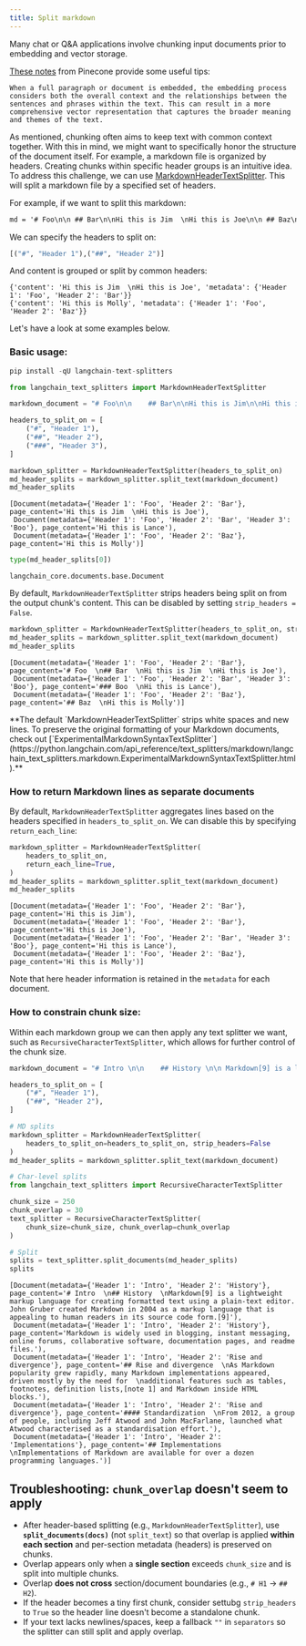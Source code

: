 ```yaml
---
title: Split markdown
---
```


Many chat or Q&A applications involve chunking input documents prior to embedding and vector storage.

[These notes](https://www.pinecone.io/learn/chunking-strategies/) from Pinecone provide some useful tips:

```wrap
When a full paragraph or document is embedded, the embedding process considers both the overall context and the relationships between the sentences and phrases within the text. This can result in a more comprehensive vector representation that captures the broader meaning and themes of the text.
```

As mentioned, chunking often aims to keep text with common context together. With this in mind, we might want to specifically honor the structure of the document itself. For example, a markdown file is organized by headers. Creating chunks within specific header groups is an intuitive idea. To address this challenge, we can use [MarkdownHeaderTextSplitter](https://python.langchain.com/api_reference/text_splitters/markdown/langchain_text_splitters.markdown.MarkdownHeaderTextSplitter.html). This will split a markdown file by a specified set of headers.

For example, if we want to split this markdown:
```markdown
md = '# Foo\n\n ## Bar\n\nHi this is Jim  \nHi this is Joe\n\n ## Baz\n\n Hi this is Molly'
```

We can specify the headers to split on:
```python
[("#", "Header 1"),("##", "Header 2")]
```

And content is grouped or split by common headers:
```
{'content': 'Hi this is Jim  \nHi this is Joe', 'metadata': {'Header 1': 'Foo', 'Header 2': 'Bar'}}
{'content': 'Hi this is Molly', 'metadata': {'Header 1': 'Foo', 'Header 2': 'Baz'}}
```

Let's have a look at some examples below.

### Basic usage:


```python
pip install -qU langchain-text-splitters
```

```python
from langchain_text_splitters import MarkdownHeaderTextSplitter
```

```python
markdown_document = "# Foo\n\n    ## Bar\n\nHi this is Jim\n\nHi this is Joe\n\n ### Boo \n\n Hi this is Lance \n\n ## Baz\n\n Hi this is Molly"

headers_to_split_on = [
    ("#", "Header 1"),
    ("##", "Header 2"),
    ("###", "Header 3"),
]

markdown_splitter = MarkdownHeaderTextSplitter(headers_to_split_on)
md_header_splits = markdown_splitter.split_text(markdown_document)
md_header_splits
```

```output
[Document(metadata={'Header 1': 'Foo', 'Header 2': 'Bar'}, page_content='Hi this is Jim  \nHi this is Joe'),
 Document(metadata={'Header 1': 'Foo', 'Header 2': 'Bar', 'Header 3': 'Boo'}, page_content='Hi this is Lance'),
 Document(metadata={'Header 1': 'Foo', 'Header 2': 'Baz'}, page_content='Hi this is Molly')]
```

```python
type(md_header_splits[0])
```

```output
langchain_core.documents.base.Document
```

By default, `MarkdownHeaderTextSplitter` strips headers being split on from the output chunk's content. This can be disabled by setting `strip_headers = False`.

```python
markdown_splitter = MarkdownHeaderTextSplitter(headers_to_split_on, strip_headers=False)
md_header_splits = markdown_splitter.split_text(markdown_document)
md_header_splits
```

```output
[Document(metadata={'Header 1': 'Foo', 'Header 2': 'Bar'}, page_content='# Foo  \n## Bar  \nHi this is Jim  \nHi this is Joe'),
 Document(metadata={'Header 1': 'Foo', 'Header 2': 'Bar', 'Header 3': 'Boo'}, page_content='### Boo  \nHi this is Lance'),
 Document(metadata={'Header 1': 'Foo', 'Header 2': 'Baz'}, page_content='## Baz  \nHi this is Molly')]
```

<Note>
    **The default `MarkdownHeaderTextSplitter` strips white spaces and new lines. To preserve the original formatting of your Markdown documents, check out [`ExperimentalMarkdownSyntaxTextSplitter`](https://python.langchain.com/api_reference/text_splitters/markdown/langchain_text_splitters.markdown.ExperimentalMarkdownSyntaxTextSplitter.html).**
</Note>

### How to return Markdown lines as separate documents

By default, `MarkdownHeaderTextSplitter` aggregates lines based on the headers specified in `headers_to_split_on`. We can disable this by specifying `return_each_line`:

```python
markdown_splitter = MarkdownHeaderTextSplitter(
    headers_to_split_on,
    return_each_line=True,
)
md_header_splits = markdown_splitter.split_text(markdown_document)
md_header_splits
```

```output
[Document(metadata={'Header 1': 'Foo', 'Header 2': 'Bar'}, page_content='Hi this is Jim'),
 Document(metadata={'Header 1': 'Foo', 'Header 2': 'Bar'}, page_content='Hi this is Joe'),
 Document(metadata={'Header 1': 'Foo', 'Header 2': 'Bar', 'Header 3': 'Boo'}, page_content='Hi this is Lance'),
 Document(metadata={'Header 1': 'Foo', 'Header 2': 'Baz'}, page_content='Hi this is Molly')]
```

Note that here header information is retained in the `metadata` for each document.

### How to constrain chunk size:

Within each markdown group we can then apply any text splitter we want, such as `RecursiveCharacterTextSplitter`, which allows for further control of the chunk size.

```python
markdown_document = "# Intro \n\n    ## History \n\n Markdown[9] is a lightweight markup language for creating formatted text using a plain-text editor. John Gruber created Markdown in 2004 as a markup language that is appealing to human readers in its source code form.[9] \n\n Markdown is widely used in blogging, instant messaging, online forums, collaborative software, documentation pages, and readme files. \n\n ## Rise and divergence \n\n As Markdown popularity grew rapidly, many Markdown implementations appeared, driven mostly by the need for \n\n additional features such as tables, footnotes, definition lists,[note 1] and Markdown inside HTML blocks. \n\n #### Standardization \n\n From 2012, a group of people, including Jeff Atwood and John MacFarlane, launched what Atwood characterised as a standardisation effort. \n\n ## Implementations \n\n Implementations of Markdown are available for over a dozen programming languages."

headers_to_split_on = [
    ("#", "Header 1"),
    ("##", "Header 2"),
]

# MD splits
markdown_splitter = MarkdownHeaderTextSplitter(
    headers_to_split_on=headers_to_split_on, strip_headers=False
)
md_header_splits = markdown_splitter.split_text(markdown_document)

# Char-level splits
from langchain_text_splitters import RecursiveCharacterTextSplitter

chunk_size = 250
chunk_overlap = 30
text_splitter = RecursiveCharacterTextSplitter(
    chunk_size=chunk_size, chunk_overlap=chunk_overlap
)

# Split
splits = text_splitter.split_documents(md_header_splits)
splits
```

```output
[Document(metadata={'Header 1': 'Intro', 'Header 2': 'History'}, page_content='# Intro  \n## History  \nMarkdown[9] is a lightweight markup language for creating formatted text using a plain-text editor. John Gruber created Markdown in 2004 as a markup language that is appealing to human readers in its source code form.[9]'),
 Document(metadata={'Header 1': 'Intro', 'Header 2': 'History'}, page_content='Markdown is widely used in blogging, instant messaging, online forums, collaborative software, documentation pages, and readme files.'),
 Document(metadata={'Header 1': 'Intro', 'Header 2': 'Rise and divergence'}, page_content='## Rise and divergence  \nAs Markdown popularity grew rapidly, many Markdown implementations appeared, driven mostly by the need for  \nadditional features such as tables, footnotes, definition lists,[note 1] and Markdown inside HTML blocks.'),
 Document(metadata={'Header 1': 'Intro', 'Header 2': 'Rise and divergence'}, page_content='#### Standardization  \nFrom 2012, a group of people, including Jeff Atwood and John MacFarlane, launched what Atwood characterised as a standardisation effort.'),
 Document(metadata={'Header 1': 'Intro', 'Header 2': 'Implementations'}, page_content='## Implementations  \nImplementations of Markdown are available for over a dozen programming languages.')]
```

## Troubleshooting: `chunk_overlap` doesn't seem to apply

- After header-based splitting (e.g., `MarkdownHeaderTextSplitter`), use **`split_documents(docs)`** (not `split_text`) so that overlap is applied **within each section** and per-section metadata (headers) is preserved on chunks.
- Overlap appears only when a **single section** exceeds `chunk_size` and is split into multiple chunks.
- Overlap **does not cross** section/document boundaries (e.g., `# H1` → `## H2`).
- If the header becomes a tiny first chunk, consider settubg `strip_headers` to `True` so the header line doesn't become a standalone chunk.
- If your text lacks newlines/spaces, keep a fallback `""` in `separators` so the splitter can still split and apply overlap.
